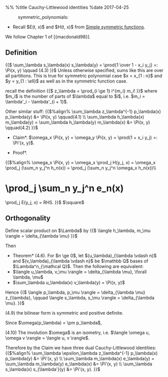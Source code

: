 %%<!-- -*- mode: text; -*- -->
%title Cauchy-Littlewood identities
%date 2017-04-25

:symmetric_polynomials:

* Recall $E(t, x)$ and $H(t, x)$ from [[simple_symmetric_functions|Simple symmetric functions]].

We follow Chapter 1 of [{macdonald98}].
== Definition ==
{{$
\sum_\lambda s_\lambda(x) s_\lambda(y) = \prod{1 \over 1 - x_i y_j} =: \Pi(x, y) \qquad (4.3)
}}$
Unless otherwise specified, sums like this are over all partitions.
This is true for symmetric polynomial case $x = x_{1 : n}$ and $y = y_{1 : \ell}$ as well as in the symmetric function case.

recall the definition
{{$
z_\lambda = \prod_{i \ge 1} i^{m_i} m_i!
}}$
where $m_i$ is the number of parts of $\lambda$ equal to $i$, i.e. $m_i = \lambda'_i - \lambda'_{i + 1}$.

Other similar stuff:
{{$%align%
\sum_\lambda z_\lambda^{-1} p_\lambda(x) p_\lambda(y) &= \Pi(x, y) \qquad(4.1) \\
\sum_\lambda h_\lambda(x) m_\lambda(y) = \sum_\lambda h_\lambda(y) m_\lambda(x) &= \Pi(x, y) \qquad(4.2)
}}$

*Claim*. $\omega_x \Pi(x, y) = \omega_y \Pi(x, y) = \prod(1 + x_i y_j) =: \Pi'(x, y)$.

*Proof*.
{{$%align%
\omega_x \Pi(x, y) = \omega_x \prod_j H(y_j, x) = \omega_x \prod_j (\sum_n y_j^n h_n(x)) = \prod_j (\sum_n y_j^n \omega_x h_n(x))\\
= \prod_j \sum_n y_j^n e_n(x) = \prod_j E(y_j, x) = RHS.
}}$
$\square$
== Orthogonality ==
Define scalar product on $\Lambda$ by
{{$
\langle h_\lambda, m_\mu \rangle = \delta_{\lambda \mu}
}}$

Then

*Theorem* (4.6). For $n \ge 0$, let $(u_\lambda)_{\lambda \vdash n}$ and $(v_\lambda)_{\lambda \vdash n}$ be $\mathbb Q$ bases of $\Lambda^n_{\mathcal Q}$. Then the following are equivalent:
* $\langle u_\lambda, v_\mu \rangle = \delta_{\lambda \mu}, \forall \lambda, \mu$
* $\sum_\lambda u_\lambda(x) v_\lambda(y) = \Pi(x, y)$

Hence
{{$
\langle p_\lambda, p_\mu \rangle = \delta_{\lambda \mu} z_{\lambda}, \qquad \langle s_\lambda, s_\mu \rangle = \delta_{\lambda \mu}.
}}$

(4.9) the bilinear form is symmetric and positive definite.

Since $\omega(p_\lambda) = \pm p_\lambda$,

(4.10) The involution $\omega$ is an isometry, i.e. $\langle \omega u, \omega v \rangle = \langle u, v \rangle$.

Therefore by the Claim we have three dual Cauchy-Littlewood identities:
{{$%align%
\sum_\lambda \epsilon_\lambda z_\lambda^{-1} p_\lambda(x) p_\lambda(y) &= \Pi'(x, y) \\
\sum_\lambda m_\lambda(x) e_\lambda(y) = \sum_\lambda m_\lambda(y) e_\lambda(x) &= \Pi'(x, y) \\
\sum_\lambda s_\lambda(x) s_{\lambda'}(y) &= \Pi'(x, y).
}}$
